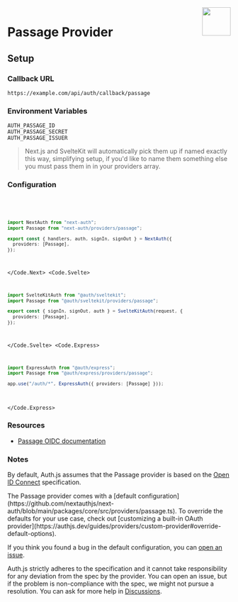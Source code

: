 
<img align="right" src="/img/providers/passage.svg" height="64" width="64" />

# Passage Provider

## Setup

### Callback URL

```
https://example.com/api/auth/callback/passage
```

### Environment Variables

```
AUTH_PASSAGE_ID
AUTH_PASSAGE_SECRET
AUTH_PASSAGE_ISSUER
```

> Next.js and SvelteKit will automatically pick them up if named exactly this way, simplifying
> setup, if you'd like to name them something else you must pass them in in your providers array.

### Configuration

<Code>
  <Code.Next>

```ts filename="/auth.ts"
import NextAuth from "next-auth";
import Passage from "next-auth/providers/passage";

export const { handlers, auth, signIn, signOut } = NextAuth({
  providers: [Passage],
});
```

  </Code.Next>
  <Code.Svelte>

```ts filename="/auth.ts"
import SvelteKitAuth from "@auth/sveltekit";
import Passage from "@auth/sveltekit/providers/passage";

export const { signIn, signOut, auth } = SvelteKitAuth(request, {
  providers: [Passage],
});
```

  </Code.Svelte>
  <Code.Express>

```ts filename="/src/app.ts"
import ExpressAuth from "@auth/express";
import Passage from "@auth/express/providers/passage";

app.use("/auth/*", ExpressAuth({ providers: [Passage] }));
```

  </Code.Express>
</Code>

### Resources

- [Passage OIDC documentation](https://docs.passage.id/hosted-login/oidc-client-configuration)

### Notes

By default, Auth.js assumes that the Passage provider is
based on the [Open ID Connect](https://openid.net/specs/openid-connect-core-1_0.html) specification.

<Callout>
The Passage provider comes with a [default configuration](https://github.com/nextauthjs/next-auth/blob/main/packages/core/src/providers/passage.ts).
To override the defaults for your use case, check out [customizing a built-in OAuth provider](https://authjs.dev/guides/providers/custom-provider#override-default-options).

</Callout>

If you think you found a bug in the default configuration, you can [open an issue](https://authjs.dev/new/provider-issue).

Auth.js strictly adheres to the specification and it cannot take responsibility for any deviation from
the spec by the provider. You can open an issue, but if the problem is non-compliance with the spec,
we might not pursue a resolution. You can ask for more help in [Discussions](https://authjs.dev/new/github-discussions).
